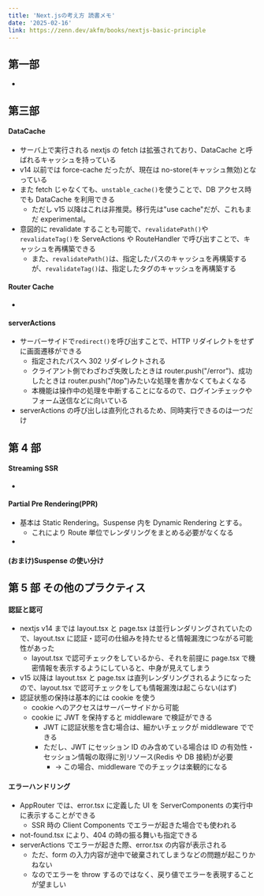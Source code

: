 ```yaml
---
title: 'Next.jsの考え方 読書メモ'
date: '2025-02-16'
link: https://zenn.dev/akfm/books/nextjs-basic-principle
---
```


## 第一部

- 

## 第三部

#### DataCache

- サーバ上で実行される nextjs の fetch は拡張されており、DataCache と呼ばれるキャッシュを持っている
- v14 以前では force-cache だったが、現在は no-store(キャッシュ無効)となっている
- また fetch じゃなくても、`unstable_cache()`を使うことで、DB アクセス時でも DataCache を利用できる
  - ただし v15 以降はこれは非推奨。移行先は"use cache"だが、これもまだ experimental。
- 意図的に revalidate することも可能で、`revalidatePath()`や`revalidateTag()`を ServeActions や RouteHandler で呼び出すことで、キャッシュを再構築できる
  - また、`revalidatePath()`は、指定したパスのキャッシュを再構築するが、`revalidateTag()`は、指定したタグのキャッシュを再構築する

#### Router Cache

-

#### serverActions

- サーバーサイドで`redirect()`を呼び出すことで、HTTP リダイレクトをせずに画面遷移ができる
  - 指定されたパスへ 302 リダイレクトされる
  - クライアント側でわざわざ失敗したときは router.push("/error")、成功したときは router.push("/top")みたいな処理を書かなくてもよくなる
  - 本機能は操作中の処理を中断することになるので、ログインチェックやフォーム送信などに向いている
- serverActions の呼び出しは直列化されるため、同時実行できるのは一つだけ

## 第 4 部

#### Streaming SSR

-

#### Partial Pre Rendering(PPR)

- 基本は Static Rendering。Suspense 内を Dynamic Rendering とする。
  - これにより Route 単位でレンダリングをまとめる必要がなくなる
-

#### (おまけ)Suspense の使い分け

## 第 5 部 その他のプラクティス

#### 認証と認可

- nextjs v14 までは layout.tsx と page.tsx は並行レンダリングされていたので、layout.tsx に認証・認可の仕組みを持たせると情報漏洩につながる可能性があった
  - layout.tsx で認可チェックをしているから、それを前提に page.tsx で機密情報を表示するようにしていると、中身が見えてしまう
- v15 以降は layout.tsx と page.tsx は直列レンダリングされるようになったので、layout.tsx で認可チェックをしても情報漏洩は起こらない(はず)
- 認証状態の保持は基本的には cookie を使う
  - cookie へのアクセスはサーバーサイドから可能
  - cookie に JWT を保持すると middleware で検証ができる
    - JWT に認証状態を含む場合は、細かいチェックが middleware でできる
    - ただし、JWT にセッション ID のみ含めている場合は ID の有効性・セッション情報の取得に別リソース(Redis や DB 接続)が必要
      - -> この場合、middleware でのチェックは楽観的になる

#### エラーハンドリング

- AppRouter では、error.tsx に定義した UI を ServerComponents の実行中に表示することができる
  - SSR 時の Client Components でエラーが起きた場合でも使われる
- not-found.tsx により、404 の時の振る舞いも指定できる
- serverActions でエラーが起きた際、error.tsx の内容が表示される
  - ただ、form の入力内容が途中で破棄されてしまうなどの問題が起こりかねない
  - なのでエラーを throw するのではなく、戻り値でエラーを表現することが望ましい
